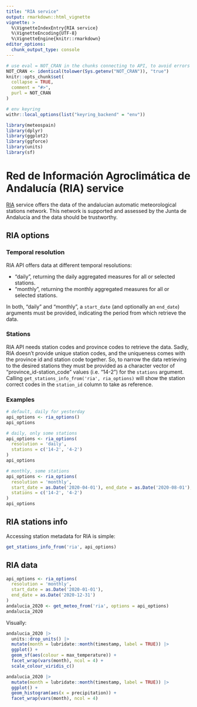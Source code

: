 ```yaml
---
title: "RIA service"
output: rmarkdown::html_vignette
vignette: >
  %\VignetteIndexEntry{RIA service}
  %\VignetteEncoding{UTF-8}
  %\VignetteEngine{knitr::rmarkdown}
editor_options: 
  chunk_output_type: console
---
```


```r
# use eval = NOT_CRAN in the chunks connecting to API, to avoid errors or warnings in CRAN checks
NOT_CRAN <- identical(tolower(Sys.getenv("NOT_CRAN")), "true")
knitr::opts_chunk$set(
  collapse = TRUE,
  comment = "#>",
  purl = NOT_CRAN
)

# env keyring
withr::local_options(list("keyring_backend" = "env"))
```

```r
library(meteospain)
library(dplyr)
library(ggplot2)
library(ggforce)
library(units)
library(sf)
```

# Red de Información Agroclimática de Andalucía (RIA) service

[RIA](https://www.juntadeandalucia.es/agriculturaypesca/ifapa/riaweb/web/) service offers the data of the
andalucian automatic meteorological stations network. This network is supported and assessed by the
Junta de Andalucía and the data should be trustworthy.

## RIA options

### Temporal resolution

RIA API offers data at different temporal resolutions:

  - "daily", returning the daily aggregated measures for all or selected stations.
  - "monthly", returning the monthly aggregated measures for all or selected stations.

In both, "daily" and "monthly", a `start_date` (and optionally an `end_date`) arguments must be provided,
indicating the period from which retrieve the data.

### Stations

RIA API needs station codes and province codes to retrieve the data. Sadly, RIA doesn't provide unique
station codes, and the uniqueness comes with the province id and station code together. So, to narrow the
data retrieving to the desired stations they must be provided as a character vector of
"province_id-station_code" values (i.e. "14-2") for the `stations` argument. Calling
`get_stations_info_from('ria', ria_options)` will show the station correct codes in the `station_id` column
to take as reference.

### Examples

```r
# default, daily for yesterday
api_options <- ria_options()
api_options

# daily, only some stations
api_options <- ria_options(
  resolution = 'daily',
  stations = c('14-2', '4-2')
)
api_options

# monthly, some stations
api_options <- ria_options(
  resolution = 'monthly',
  start_date = as.Date('2020-04-01'), end_date = as.Date('2020-08-01'),
  stations = c('14-2', '4-2')
)
api_options
```


## RIA stations info

Accessing station metadata for RIA is simple:

```r
get_stations_info_from('ria', api_options)
```

## RIA data

```r
api_options <- ria_options(
  resolution = 'monthly',
  start_date = as.Date('2020-01-01'),
  end_date = as.Date('2020-12-31')
)
andalucia_2020 <- get_meteo_from('ria', options = api_options)
andalucia_2020
```

Visually:

```r
andalucia_2020 |>
  units::drop_units() |>
  mutate(month = lubridate::month(timestamp, label = TRUE)) |>
  ggplot() +
  geom_sf(aes(colour = max_temperature)) +
  facet_wrap(vars(month), ncol = 4) +
  scale_colour_viridis_c()

andalucia_2020 |>
  mutate(month = lubridate::month(timestamp, label = TRUE)) |>
  ggplot() +
  geom_histogram(aes(x = precipitation)) +
  facet_wrap(vars(month), ncol = 4)
```
